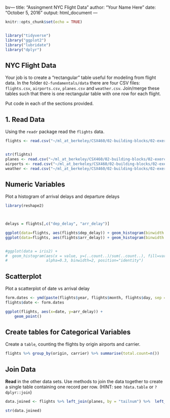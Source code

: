 bv---
title: "Assingment NYC Flight Data"
author: "Your Name Here"
date: "October 5, 2016"
output: html_document
---

```r
knitr::opts_chunk$set(echo = TRUE)


library("tidyverse")
library("ggplot2")
library("lubridate")
library("dplyr")
```

## NYC Flight Data

Your job is to create a "rectangular" table useful for modeling from flight data. 
In the folder `02-fundamentals/data` there are four CSV files: `flights.csv`, 
`airports.csv`, `planes.csv` and `weather.csv`.  Join/merge these tables such 
that there is one rectangular table with one row for each flight. 


Put code in each of the sections provided.

## 1. Read Data

Using the `readr` package read the `flights` data.

```r

flights <- read.csv("~/ml_at_berkeley/CSX460/02-building-blocks/02-exercise-nycflights/data/flights.csv")


str(flights)
planes <- read.csv("~/ml_at_berkeley/CSX460/02-building-blocks/02-exercise-nycflights/data/planes.csv")
airports <- read.csv("~/ml_at_berkeley/CSX460/02-building-blocks/02-exercise-nycflights/data/airports.csv")
weather <- read.csv("~/ml_at_berkeley/CSX460/02-building-blocks/02-exercise-nycflights/data/weather.csv")


```

## Numeric Variables  

Plot a histogram of arrival delays and departure delays 

```r

library(reshape2)



delays = flights[,c("dep_delay", "arr_delay")]

ggplot(data=flights, aes(flights$dep_delay)) + geom_histogram(binwidth = .5)
ggplot(data=flights, aes(flights$arr_delay)) + geom_histogram(binwidth = .5)


#ggplot(data = iris2) +
#  geom_histogram(aes(x = value, y=(..count..)/sum(..count..), fill=variable), 
#                 alpha=0.3, binwidth=2, position="identity")


```

## Scatterplot

Plot a scatterplot of date vs arrival delay 

```r
form.dates <- ymd(paste(flights$year, flights$month, flights$day, sep = "-"))
flights$date <- form.dates

ggplot(flights, aes(x=date, y=arr_delay)) +
    geom_point()  

```



## Create tables for Categorical Variables

Create a `table`, counting the flights by origin airports and carrier.

```r

flights %>% group_by(origin, carrier) %>% summarise(total.count=n())


```


## Join Data

**Read** in the other data sets. Use methods to join the data together to create a single table containing one record per row.  (HINT: see `?data.table` or `?dplyr::join`)

```r

data.joined <- flights %>% left_join(planes, by = "tailnum") %>%  left_join(airports, c("dest"="faa")) %>%  left_join(airports, c("origin"="faa")) %>% left_join(weather, by = c('time_hour'='time_hour', 'origin'='origin'))

str(data.joined)


```



